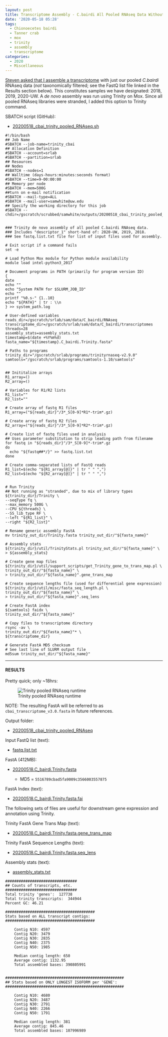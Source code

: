 ```yaml
---
layout: post
title: Transcriptome Assembly - C.bairdi All Pooled RNAseq Data Without Taxonomic Filters with Trinity on Mox
date: '2020-05-18 05:28'
tags:
  - Chionoecetes bairdi
  - Tanner crab
  - mox
  - trinity
  - assembly
  - transcriptome
categories:
  - 2020
  - Miscellaneous
---
```

[Steven asked that I assemble a transcriptome](https://github.com/RobertsLab/resources/issues/936) with just  our pooled _C.bairdi_ RNAseq data (_not_ taxonomically filtered; see the FastQ list file linked in the Results section below). This constitutes samples we have designated: 2018, 2019, 2020-UW. A _de novo_ assembly was run using Trinity on Mox. Since all pooled RNAseq libraries were stranded, I added this option to Trinity command.


SBATCH script (GitHub):

- [20200518_cbai_trinity_pooled_RNAseq.sh](https://github.com/RobertsLab/sams-notebook/blob/master/sbatch_scripts/20200518_cbai_trinity_pooled_RNAseq.sh)

```shell
#!/bin/bash
## Job Name
#SBATCH --job-name=trinity_cbai
## Allocation Definition
#SBATCH --account=srlab
#SBATCH --partition=srlab
## Resources
## Nodes
#SBATCH --nodes=1
## Walltime (days-hours:minutes:seconds format)
#SBATCH --time=9-00:00:00
## Memory per node
#SBATCH --mem=500G
##turn on e-mail notification
#SBATCH --mail-type=ALL
#SBATCH --mail-user=samwhite@uw.edu
## Specify the working directory for this job
#SBATCH --chdir=/gscratch/scrubbed/samwhite/outputs/20200518_cbai_trinity_pooled_RNAseq


### Trinity de novo assembly of all pooled C.bairdi RNAseq data.
### Includes "descriptor_1" short-hand of: 2020-UW, 2019, 2018.
### See fastq.list.txt file for list of input files used for assembly.

# Exit script if a command fails
set -e

# Load Python Mox module for Python module availability
module load intel-python3_2017

# Document programs in PATH (primarily for program version ID)
{
date
echo ""
echo "System PATH for $SLURM_JOB_ID"
echo ""
printf "%0.s-" {1..10}
echo "${PATH}" | tr : \\n
} >> system_path.log

# User-defined variables
reads_dir=/gscratch/srlab/sam/data/C_bairdi/RNAseq
transcriptome_dir=/gscratch/srlab/sam/data/C_bairdi/transcriptomes
threads=28
assembly_stats=assembly_stats.txt
timestamp=$(date +%Y%m%d)
fasta_name="${timestamp}.C_bairdi.Trinity.fasta"

# Paths to programs
trinity_dir="/gscratch/srlab/programs/trinityrnaseq-v2.9.0"
samtools="/gscratch/srlab/programs/samtools-1.10/samtools"


## Inititalize arrays
R1_array=()
R2_array=()

# Variables for R1/R2 lists
R1_list=""
R2_list=""

# Create array of fastq R1 files
R1_array=("${reads_dir}"/3*_S[0-9]*R1*-trim*.gz)

# Create array of fastq R2 files
R2_array=("${reads_dir}"/3*_S[0-9]*R2*-trim*.gz)

# Create list of fastq files used in analysis
## Uses parameter substitution to strip leading path from filename
for fastq in "${reads_dir}"/3*_S[0-9]*-trim*.gz
do
  echo "${fastq##*/}" >> fastq.list.txt
done

# Create comma-separated lists of FastQ reads
R1_list=$(echo "${R1_array[@]}" | tr " " ",")
R2_list=$(echo "${R2_array[@]}" | tr " " ",")


# Run Trinity
## Not running as "stranded", due to mix of library types
${trinity_dir}/Trinity \
--seqType fq \
--max_memory 500G \
--CPU ${threads} \
--SS_lib_type RF \
--left "${R1_list}" \
--right "${R2_list}"

# Rename generic assembly FastA
mv trinity_out_dir/Trinity.fasta trinity_out_dir/"${fasta_name}"

# Assembly stats
${trinity_dir}/util/TrinityStats.pl trinity_out_dir/"${fasta_name}" \
> ${assembly_stats}

# Create gene map files
${trinity_dir}/util/support_scripts/get_Trinity_gene_to_trans_map.pl \
trinity_out_dir/"${fasta_name}" \
> trinity_out_dir/"${fasta_name}".gene_trans_map

# Create sequence lengths file (used for differential gene expression)
${trinity_dir}/util/misc/fasta_seq_length.pl \
trinity_out_dir/"${fasta_name}" \
> trinity_out_dir/"${fasta_name}".seq_lens

# Create FastA index
${samtools} faidx \
trinity_out_dir/"${fasta_name}"

# Copy files to transcriptome directory
rsync -av \
trinity_out_dir/"${fasta_name}"* \
${transcriptome_dir}

# Generate FastA MD5 checksum
# See last line of SLURM output file
md5sum trinity_out_dir/"${fasta_name}"
```

---

#### RESULTS

Pretty quick; only ~18hrs:

![Trinity pooled RNAseq runtime](https://github.com/RobertsLab/sams-notebook/blob/master/images/screencaps/20200518_cbai_trinity_pooled_RNAseq_runtime.png?raw=true)

NOTE: The resulting FastA will be referred to as `cbai_transcriptome_v3.0.fasta` in future references.

Output folder:

- [20200518_cbai_trinity_pooled_RNAseq](https://gannet.fish.washington.edu/Atumefaciens/20200518_cbai_trinity_pooled_RNAseq/)

Input FastQ list (text):

- [fastq.list.txt](https://gannet.fish.washington.edu/Atumefaciens/20200518_cbai_trinity_pooled_RNAseq/fastq.list.txt)

FastA (412MB):

- [20200518.C_bairdi.Trinity.fasta](https://gannet.fish.washington.edu/Atumefaciens/20200518_cbai_trinity_pooled_RNAseq/trinity_out_dir/20200518.C_bairdi.Trinity.fasta)

  - MD5 = `5516789cbad5fa9009c3566003557875`

FastA Index (text):

- [20200518.C_bairdi.Trinity.fasta.fai](https://gannet.fish.washington.edu/Atumefaciens/20200518_cbai_trinity_pooled_RNAseq/trinity_out_dir/20200518.C_bairdi.Trinity.fasta.fai)

The following sets of files are useful for downstream gene expression and annotation using Trinity.

Trinity FastA Gene Trans Map (text):

- [20200518.C_bairdi.Trinity.fasta.gene_trans_map](https://gannet.fish.washington.edu/Atumefaciens/20200518_cbai_trinity_pooled_RNAseq/trinity_out_dir/20200518.C_bairdi.Trinity.fasta.gene_trans_map)

Trinity FastA Sequence Lengths (text):

- [20200518.C_bairdi.Trinity.fasta.seq_lens](https://gannet.fish.washington.edu/Atumefaciens/20200518_cbai_trinity_pooled_RNAseq/trinity_out_dir/20200518.C_bairdi.Trinity.fasta.seq_lens)


Assembly stats (text):

- [assembly_stats.txt](https://gannet.fish.washington.edu/Atumefaciens/20200518_cbai_trinity_pooled_RNAseq/assembly_stats.txt)

```
################################
## Counts of transcripts, etc.
################################
Total trinity 'genes':	127738
Total trinity transcripts:	344944
Percent GC: 46.21

########################################
Stats based on ALL transcript contigs:
########################################

	Contig N10: 4597
	Contig N20: 3479
	Contig N30: 2835
	Contig N40: 2375
	Contig N50: 1985

	Median contig length: 650
	Average contig: 1132.95
	Total assembled bases: 390805991


#####################################################
## Stats based on ONLY LONGEST ISOFORM per 'GENE':
#####################################################

	Contig N10: 4680
	Contig N20: 3487
	Contig N30: 2791
	Contig N40: 2266
	Contig N50: 1791

	Median contig length: 381
	Average contig: 845.46
	Total assembled bases: 107996989
  ```
